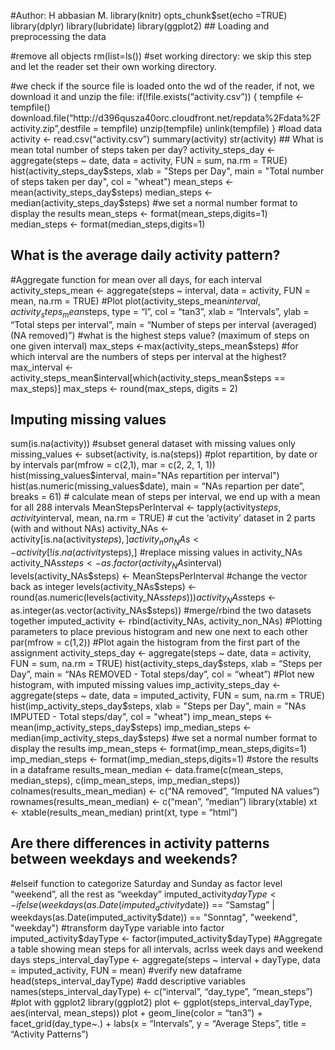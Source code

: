 #Author: H abbasian M.
library(knitr)
opts_chunk$set(echo =TRUE)
library(dplyr)
library(lubridate)
library(ggplot2)
## Loading and preprocessing the data

#remove all objects
rm(list=ls())
#set working directory: we skip this step and let the reader set their own working directory. 

#we check if the source file is loaded onto the wd of the reader, if not, we download it and unzip the file:
if(!file.exists("activity.csv")) {
        tempfile <- tempfile()
        download.file("http://d396qusza40orc.cloudfront.net/repdata%2Fdata%2Factivity.zip",destfile = tempfile)
        unzip(tempfile)
        unlink(tempfile)
}
#load data
activity <- read.csv("activity.csv")
summary(activity)
str(activity)
## What is mean total number of steps taken per day?
activity_steps_day <- aggregate(steps ~ date, data = activity, FUN = sum, na.rm = TRUE)
hist(activity_steps_day$steps, xlab = "Steps per Day", main = "Total number of steps taken per day", col = "wheat")
mean_steps <- mean(activity_steps_day$steps)
median_steps <- median(activity_steps_day$steps)
#we set a normal number format to display the results
mean_steps <- format(mean_steps,digits=1)
median_steps <- format(median_steps,digits=1)

## What is the average daily activity pattern?

#Aggregate function for mean over all days, for each interval
activity_steps_mean <- aggregate(steps ~ interval, data = activity, FUN = mean, na.rm = TRUE)
#Plot
plot(activity_steps_mean$interval, activity_steps_mean$steps, type = "l", col = "tan3", xlab = "Intervals", ylab = "Total steps per interval", main = "Number of steps per interval (averaged) (NA removed)")
#what is the highest steps value? (maximum of steps on one given interval)
max_steps <-max(activity_steps_mean$steps)
#for which interval are the numbers of steps per interval at the highest?
max_interval <- activity_steps_mean$interval[which(activity_steps_mean$steps == max_steps)]
max_steps <- round(max_steps, digits = 2)



## Imputing missing values

sum(is.na(activity))
#subset general dataset with missing values only
missing_values <- subset(activity, is.na(steps))
#plot repartition, by date or by intervals
par(mfrow = c(2,1), mar = c(2, 2, 1, 1))
hist(missing_values$interval, main="NAs repartition per interval")
hist(as.numeric(missing_values$date), main = "NAs repartion per date", breaks = 61)
# calculate mean of steps per interval, we end up with a mean for all 288 intervals
MeanStepsPerInterval <- tapply(activity$steps, activity$interval, mean, na.rm = TRUE)
# cut the 'activity' dataset in 2 parts (with and without NAs)
activity_NAs <- activity[is.na(activity$steps),]
activity_non_NAs <- activity[!is.na(activity$steps),]
#replace missing values in activity_NAs
activity_NAs$steps <- as.factor(activity_NAs$interval)
levels(activity_NAs$steps) <- MeanStepsPerInterval
#change the vector back as integer 
levels(activity_NAs$steps) <- round(as.numeric(levels(activity_NAs$steps)))
activity_NAs$steps <- as.integer(as.vector(activity_NAs$steps))
#merge/rbind the two datasets together
imputed_activity <- rbind(activity_NAs, activity_non_NAs)
#Plotting parameters to place previous histogram and new one next to each other
par(mfrow = c(1,2))
#Plot again the histogram from the first part of the assignment
activity_steps_day <- aggregate(steps ~ date, data = activity, FUN = sum, na.rm = TRUE)
hist(activity_steps_day$steps, xlab = "Steps per Day", main = "NAs REMOVED - Total steps/day", col = "wheat")
#Plot new histogram, with imputed missing values
imp_activity_steps_day <- aggregate(steps ~ date, data = imputed_activity, FUN = sum, na.rm = TRUE)
hist(imp_activity_steps_day$steps, xlab = "Steps per Day", main = "NAs IMPUTED - Total steps/day", col = "wheat")
imp_mean_steps <- mean(imp_activity_steps_day$steps)
imp_median_steps <- median(imp_activity_steps_day$steps)
#we set a normal number format to display the results
imp_mean_steps <- format(imp_mean_steps,digits=1)
imp_median_steps <- format(imp_median_steps,digits=1)
#store the results in a dataframe
results_mean_median <- data.frame(c(mean_steps, median_steps), c(imp_mean_steps, imp_median_steps))
colnames(results_mean_median) <- c("NA removed", "Imputed NA values")
rownames(results_mean_median) <- c("mean", "median")
library(xtable)
xt <- xtable(results_mean_median)
print(xt, type  = "html")



## Are there differences in activity patterns between weekdays and weekends?

#elseif function to categorize Saturday and Sunday as factor level "weekend", all the rest as "weekday"
imputed_activity$dayType <- ifelse(weekdays(as.Date(imputed_activity$date)) == "Samstag" | weekdays(as.Date(imputed_activity$date)) == "Sonntag", "weekend", "weekday")
#transform dayType variable into factor
imputed_activity$dayType <- factor(imputed_activity$dayType)
#Aggregate a table showing mean steps for all intervals, acrlss week days and weekend days
steps_interval_dayType <- aggregate(steps ~ interval + dayType, data = imputed_activity, FUN = mean)
#verify new dataframe 
head(steps_interval_dayType)
#add descriptive variables
names(steps_interval_dayType) <- c("interval", "day_type", "mean_steps")
#plot with ggplot2
library(ggplot2)
plot <- ggplot(steps_interval_dayType, aes(interval, mean_steps))
plot + geom_line(color = "tan3") + facet_grid(day_type~.) + labs(x = "Intervals", y = "Average Steps", title = "Activity Patterns")

